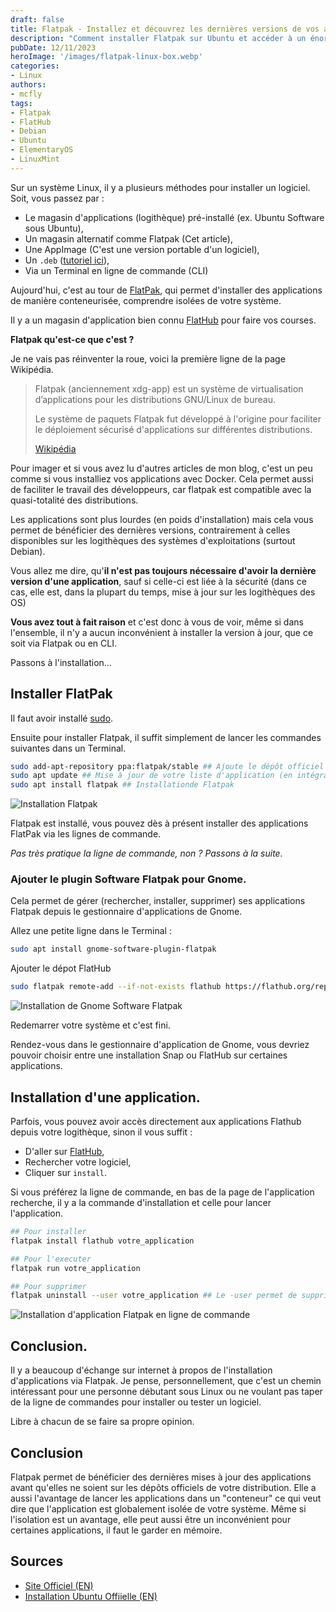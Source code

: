 ```yaml
---
draft: false
title: Flatpak - Installez et découvrez les dernières versions de vos applications.
description: "Comment installer Flatpak sur Ubuntu et accéder à un énorme catalogue d'applications conteneurisées limitant l'accès à votre système."
pubDate: 12/11/2023
heroImage: '/images/flatpak-linux-box.webp'
categories: 
- Linux
authors: 
- mcfly
tags:
- Flatpak
- FlatHub
- Debian
- Ubuntu
- ElementaryOS
- LinuxMint
---
```


Sur un système Linux, il y a plusieurs méthodes pour installer un logiciel.
Soit, vous passez par :
- Le magasin d'applications (logithèque) pré-installé (ex. Ubuntu Software sous Ubuntu),
- Un magasin alternatif comme Flatpak (Cet article),
- Une AppImage (C'est une version portable d'un logiciel),
- Un `.deb` ([tutoriel ici](/blog/linux_installer_deb)),
- Via un Terminal en ligne de commande (CLI)

Aujourd'hui, c'est au tour de [FlatPak](https://flatpak.org), qui permet d'installer des applications de manière conteneurisée, comprendre isolées de votre système.

Il y a un magasin d'application bien connu [FlatHub](https://flathub.org/fr) pour faire vos courses.

**Flatpak qu'est-ce que c'est ?**

Je ne vais pas réinventer la roue, voici la première ligne de la page Wikipédia.
>Flatpak (anciennement xdg-app) est un système de virtualisation d’applications pour les distributions GNU/Linux de bureau.
>
>Le système de paquets Flatpak fut développé à l'origine pour faciliter le déploiement sécurisé d'applications sur différentes distributions.
>
>[Wikipédia](https://fr.wikipedia.org/wiki/Flatpak)

Pour imager et si vous avez lu d'autres articles de mon blog, c'est un peu comme si vous installiez vos applications avec Docker.
Cela permet aussi de faciliter le travail des développeurs, car flatpak est compatible avec la quasi-totalité des distributions.

Les applications sont plus lourdes (en poids d'installation) mais cela vous permet de bénéficier des dernières versions, contrairement à celles disponibles sur les logithèques des systèmes d'exploitations (surtout Debian).

Vous allez me dire, qu'**il n'est pas toujours nécessaire d'avoir la dernière version d'une application**, sauf si celle-ci est liée  à la sécurité (dans ce cas, elle est, dans la plupart du temps, mise à jour sur les logithèques des OS)

**Vous avez tout à fait raison** et c'est donc à vous de voir, même si dans l'ensemble, il n'y a aucun inconvénient à installer la version à jour, que ce soit via Flatpak ou en CLI.

Passons à l'installation...

## Installer FlatPak

Il faut avoir installé [sudo](/blog/debian_ajouter_sudo/).

Ensuite pour installer Flatpak, il suffit simplement de lancer les commandes suivantes dans un Terminal.

```bash
sudo add-apt-repository ppa:flatpak/stable ## Ajoute le dépôt officiel à votre liste de dépôts
sudo apt update ## Mise à jour de votre liste d'application (en intégrant le nouveau dépôt)
sudo apt install flatpak ## Installationde Flatpak
```
![Installation Flatpak](./img/installation_flatpak.png)

Flatpak est installé, vous pouvez dès à présent installer des applications FlatPak via les lignes de commande.

*Pas très pratique la ligne de commande, non ? Passons à la suite.*

### Ajouter le plugin Software Flatpak pour Gnome.

Cela permet de gérer (rechercher, installer, supprimer) ses applications Flatpak depuis le gestionnaire d'applications de Gnome.

Allez une petite ligne dans le Terminal :

```bash
sudo apt install gnome-software-plugin-flatpak
```

Ajouter le dépot FlatHub
```bash
sudo flatpak remote-add --if-not-exists flathub https://flathub.org/repo/flathub.flatpakrepo
```

![Installation de Gnome Software Flatpak](./img/installation_gnome_plugin_flatpak.png)

Redemarrer votre système et c'est fini.

Rendez-vous dans le gestionnaire d'application de Gnome, vous devriez pouvoir choisir entre une installation Snap ou FlatHub sur certaines applications.

## Installation d'une application.

Parfois, vous pouvez avoir accès directement aux applications Flathub depuis votre logithèque, sinon il vous suffit : 
* D'aller sur [FlatHub](https://flathub.org/home), 
* Rechercher votre logiciel,
* Cliquer sur `install`.

Si vous préférez la ligne de commande, en bas de la page de l'application recherche, il y a la commande d'installation et celle pour lancer l'application.

```bash
## Pour installer
flatpak install flathub votre_application

## Pour l'executer
flatpak run votre_application

## Pour supprimer
flatpak uninstall --user votre_application ## Le -user permet de supprimer le dossier de l'appli dans le dossier de l'utilisateur.
```
![Installation d'application Flatpak en ligne de commande](./img/installation_application_flatpak_cli.png)

## Conclusion.
Il y a beaucoup d'échange sur internet à propos de l'installation d'applications via Flatpak.
Je pense, personnellement, que c'est un chemin  intéressant pour une personne débutant sous Linux ou ne voulant pas taper de la ligne de commandes pour installer ou tester un logiciel.

Libre à chacun de se faire sa propre opinion.


## Conclusion
Flatpak permet de bénéficier des dernières mises à jour des applications avant qu'elles ne soient sur les dépôts officiels de votre distribution. Elle a aussi l'avantage de lancer les applications dans un "conteneur" ce qui veut dire que l'application est globalement isolée de votre système. 
Même si l'isolation est un avantage, elle peut aussi être un inconvénient pour certaines applications, il faut le garder en mémoire.

## Sources
* [Site Officiel (EN)](https://www.flatpak.org/)
* [Installation Ubuntu Offiielle (EN)](https://flatpak.org/setup/Ubuntu)